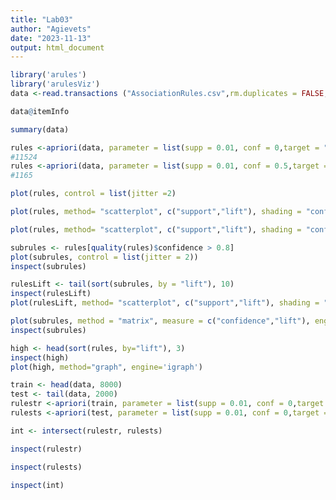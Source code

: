 ```yaml
---
title: "Lab03"
author: "Agievets"
date: "2023-11-13"
output: html_document
---
```


```r
library('arules')
library('arulesViz')
data <-read.transactions ("AssociationRules.csv",rm.duplicates = FALSE,format="basket",sep=" ",cols=NULL)
```
```r
data@itemInfo
```
```r
summary(data)
```
```r
rules <-apriori(data, parameter = list(supp = 0.01, conf = 0,target = "rules", maxlen=25))
#11524
rules <-apriori(data, parameter = list(supp = 0.01, conf = 0.5,target = "rules", maxlen=25))
#1165
```
```r
plot(rules, control = list(jitter =2)
```
```r
plot(rules, method= "scatterplot", c("support","lift"), shading = "confidence", control=list(jitter=2))
```
```r
plot(rules, method= "scatterplot", c("support","lift"), shading = "confidence", control=list(max=2000, jitter=2), engine = 'plotly')
```
```r
subrules <- rules[quality(rules)$confidence > 0.8]
plot(subrules, control = list(jitter = 2))
inspect(subrules)
```
```r
rulesLift <- tail(sort(subrules, by = "lift"), 10)
inspect(rulesLift)
plot(rulesLift, method= "scatterplot", c("support","lift"), shading = "confidence", engine = 'plotly')
```
```r
plot(subrules, method = "matrix", measure = c("confidence","lift"), engine = "grid", shading = c("lift","confidence"))
inspect(subrules)
```
```r
high <- head(sort(rules, by="lift"), 3)
inspect(high)
plot(high, method="graph", engine='igraph')
```
```r
train <- head(data, 8000)
test <- tail(data, 2000)
rulestr <-apriori(train, parameter = list(supp = 0.01, conf = 0,target = "rules", maxlen=25))
rulests <-apriori(test, parameter = list(supp = 0.01, conf = 0,target = "rules", maxlen=25))
```
```r
int <- intersect(rulestr, rulests)
```
```r
inspect(rulestr)
```
```r
inspect(rulests)
```
```r
inspect(int)
```